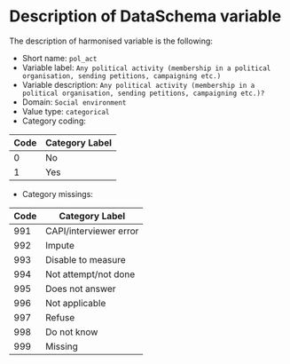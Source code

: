 # Description of DataSchema variable

The description of harmonised variable is the following:

* Short name: `pol_act`
* Variable label: `Any political activity (membership in a political organisation, sending petitions, campaigning etc.)`
* Variable description: `Any political activity (membership in a political organisation, sending petitions, campaigning etc.)?`
* Domain: `Social environment`
* Value type: `categorical`
* Category coding:

**Code** | **Category Label**
-------- | ------------------
0        | No
1        | Yes

* Category missings: 

**Code** | **Category Label**
----| ------------------
991 | CAPI/interviewer error
992 | Impute
993 | Disable to measure
994 | Not attempt/not done
995 | Does not answer
996 | Not applicable
997 | Refuse
998 | Do not know
999 | Missing


